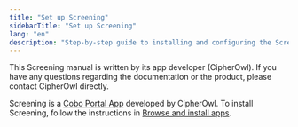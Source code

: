 ```yaml
---
title: "Set up Screening"
sidebarTitle: "Set up Screening"
lang: "en"
description: "Step-by-step guide to installing and configuring the Screening app in Cobo Portal. Get started with automated transaction monitoring and compliance enforcement quickly."
---
```

<Tip>This Screening manual is written by its app developer (CipherOwl). If you have any questions regarding the documentation or the product, please contact CipherOwl directly.</Tip>

Screening is a [Cobo Portal App](/en/portal/portal-apps/introduction) developed by CipherOwl. To install Screening, follow the instructions in [Browse and install apps](/en/portal/portal-apps/browse-and-install).

